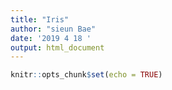 ```yaml
---
title: "Iris"
author: "sieun Bae"
date: '2019 4 18 '
output: html_document
---
```


```r
knitr::opts_chunk$set(echo = TRUE)
```

